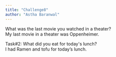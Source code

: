 ```yaml
---
title: "Challenge8"
author: "Astha Baranwal"
---
```


What was the last movie you watched in a theater?\
My last movie in a theater was Oppenheimer.

Task#2: What did you eat for today\'s lunch?\
I had Ramen and tofu for today's lunch.
